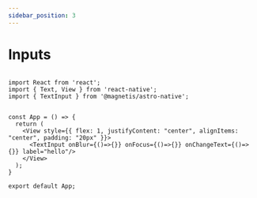 ```yaml
---
sidebar_position: 3
---
```


# Inputs

```SnackPlayer dependencies=@magnetis/astro-native,react-native-svg,@magnetis/astro-native,@magnetis/astro-galaxy-tokens,@expo-google-fonts/inter

import React from 'react';
import { Text, View } from 'react-native';
import { TextInput } from '@magnetis/astro-native';


const App = () => {
  return (
    <View style={{ flex: 1, justifyContent: "center", alignItems: "center", padding: "20px" }}>
      <TextInput onBlur={()=>{}} onFocus={()=>{}} onChangeText={()=>{}} label="hello"/>
    </View>
  );
}

export default App;
```
